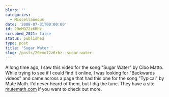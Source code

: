 ```yaml
---
blurb: ''
categories:
  - Miscellaneous
date: '2008-07-31T00:00:00'
id: 20eMO72z6RHz
scrubbed_2021: false
status: published
type: post
title: 'Sugar Water '
slug: /posts/20emo72z6rhz--sugar-water-
---
```


A long time ago, I saw this video for the song "Sugar Water" by
Cibo Matto.
While trying to see if I could find it online, I was looking for
"Backwards videos" and came across a page that had this one for the
song "Typical" by Mute Math.
I'd never heard of them, but I dig the tune. They have a site
[mutemath.com](http://www.mutemath.com/) if you want to check out
more.
